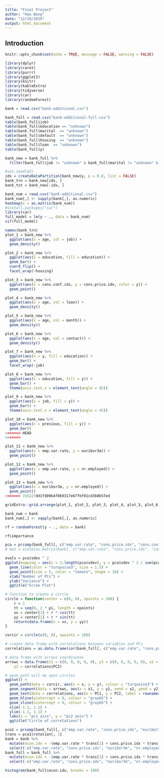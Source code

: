 ```yaml
---
title: "Final Project"
author: "Hao Wang"
date: "12/10/2019"
output: html_document
---
```


## Introduction

```r
knitr::opts_chunk$set(echo = TRUE, message = FALSE, warning = FALSE)
```

```r
library(dplyr)
library(caret)
library(purrr)
library(ggplot2)
library(knitr)
library(kableExtra)
library(tidyverse)
library(car)
library(randomForest)
```

```r
bank = read.csv("bank-additional.csv")
```

```r
bank_full = read.csv("bank-additional-full.csv")
table(bank_full$job)
table(bank_full$education == "unknown")
table(bank_full$marital  == "unknown")
table(bank_full$default  == "unknown")
table(bank_full$housing  == "unknown")
table(bank_full$loan  == "unknown")
table(bank_full$y)
```

```r
bank_new = bank_full %>% 
  filter(bank_full$job != "unknown" & bank_full$marital != "unknown" & bank_full$education != "unknown" & bank_full$loan != "unknown" & bank_full$housing != "unknown")
```

```r
#set.seed(42)
idx = createDataPartition(bank_new$y, p = 0.8, list = FALSE)
bank_trn = bank_new[idx, ]
bank_tst = bank_new[-idx, ]
```

```r
bank_num = read.csv("bank-additional.csv")
bank_num[,] <- sapply(bank[,], as.numeric)
heatmap(x = as.matrix(bank_num))
#install.packages("car")
library(car)
full_model = lm(y ~ ., data = bank_num)
vif(full_model)
```

```r
names(bank_trn)
plot_1 = bank_new %>%
  ggplot(aes(x = age, col = job)) + 
  geom_density()

plot_2 = bank_new %>%
  ggplot(aes(x = education, fill = education)) + 
  geom_bar() + 
  coord_flip() +
  facet_wrap(~housing)

plot_3 = bank_new %>%
  ggplot(aes(x = cons.conf.idx, y = cons.price.idx, color = y)) + 
  geom_point()

plot_4 = bank_new %>%
  ggplot(aes(x = age, col = loan)) + 
  geom_density()

plot_5 = bank_new %>%
  ggplot(aes(x = age, col = month)) + 
  geom_density()

plot_6 = bank_new %>%
  ggplot(aes(x = age, col = contact)) + 
  geom_density()

plot_7 = bank_new %>%
  ggplot(aes(x = y, fill = education)) + 
  geom_bar() + 
  facet_wrap(~job)

plot_8 = bank_new %>%
  ggplot(aes(x = education, fill = y)) + 
  geom_bar() +
  theme(axis.text.x = element_text(angle = 45))

plot_9 = bank_new %>%
  ggplot(aes(x = job, fill = y)) + 
  geom_bar() +
  theme(axis.text.x = element_text(angle = 45))

plot_10 = bank_new %>%
  ggplot(aes(x = previous, fill = y)) + 
  geom_bar()
<<<<<<< HEAD
=======

plot_11 = bank_new %>%
  ggplot(aes(x = emp.var.rate, y = euribor3m)) +
  geom_point()

plot_12 = bank_new %>%
  ggplot(aes(x = emp.var.rate, y = nr.employed)) +
  geom_point()

plot_13 = bank_new %>%
  ggplot(aes(x = euribor3m, y = nr.employed)) +
  geom_point()
>>>>>>> 7e5227dd1fd09b4f069317e67fbf01cd3b0b57ed
```

```r
gridExtra::grid.arrange(plot_1, plot_2, plot_3, plot_4, plot_5, plot_6, plot_7, plot_8, plot_9, plot_10)
```


```r
bank_num = bank
bank_num[,] <- sapply(bank[,], as.numeric)
```

```r
rf = randomForest(y ~ ., data = bank)
```

```r
rf$importance
```

```r
pca = prcomp(bank_full[, c("emp.var.rate", "cons.price.idx", "cons.conf.idx", "euribor3m", "nr.employed")], center = TRUE, scale = TRUE)
# mat = scale(as.matrix(bank[, c("emp.var.rate", "cons.price.idx", "cons.conf.idx", "euribor3m", "nr.employed")]))
```

```r
evals = pca$sdev ^ 2
ggplot(mapping = aes(x = 1:length(pca$sdev), y = pca$sdev ^ 2 / sum(pca$sdev ^ 2))) +
  geom_line(color = "turquoise3", size = 1.5) + 
  geom_point(size = 5, color = "tomato", shape = 18) +
  xlab("Number of PCs") +
  ylab("Variance") + 
  ggtitle("Scree Plot")
```

```r
# function to create a circle
circle = function(center = c(0, 0), npoints = 100) {
    r = 1
    tt = seq(0, 2 * pi, length = npoints)
    xx = center[1] + r * cos(tt)
    yy = center[1] + r * sin(tt)
    return(data.frame(x = xx, y = yy))
}

corcir = circle(c(0, 0), npoints = 100)

# create data frame with correlations between variables and PCs
correlations = as.data.frame(cor(bank_full[, c("emp.var.rate", "cons.price.idx", "cons.conf.idx", "euribor3m", "nr.employed")], pca$x))

# data frame with arrows coordinates
arrows = data.frame(x1 = c(0, 0, 0, 0, 0), y1 = c(0, 0, 0, 0, 0), x2 = correlations$PC1, 
    y2 = correlations$PC2)

# geom_path will do open circles
ggplot() +
  geom_path(data = corcir, aes(x = x, y = y), colour = "turquoise3") + 
  geom_segment(data = arrows, aes(x = x1, y = y1, xend = x2, yend = y2), colour = "turquoise3") + 
  geom_text(data = correlations, aes(x = PC1, y = PC2, label = rownames(correlations)), color = "tomato") + 
  geom_hline(yintercept = 0, colour = "gray65") +
  geom_vline(xintercept = 0, colour = "gray65") +
  xlim(-1.1, 1.1) +
  ylim(-1.1, 1.1) +
  labs(x = "pc1 aixs", y = "pc2 axis") +
  ggtitle("Circle of correlations")
```

```r
pca1 = prcomp(bank_full[, c("emp.var.rate", "cons.price.idx", "euribor3m", "nr.employed")])
trans = pca1$rotation[, 1]
bank = bank %>%
  mutate(econ.idx = -(emp.var.rate * trans[1] + cons.price.idx * trans[2] + euribor3m * trans[3] + nr.employed * trans[4])) %>%
  select(-c("emp.var.rate", "cons.price.idx", "euribor3m", "nr.employed"))
bank_full = bank_full %>%
  mutate(econ.idx = -(emp.var.rate * trans[1] + cons.price.idx * trans[2] + euribor3m * trans[3] + nr.employed * trans[4])) %>%
  select(-c("emp.var.rate", "cons.price.idx", "euribor3m", "nr.employed"))
```

```r
histogram(bank_full$econ.idx, breaks = 100)
```








